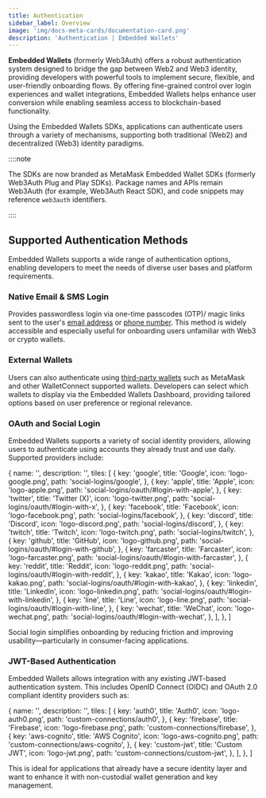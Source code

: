 ```yaml
---
title: Authentication
sidebar_label: Overview
image: 'img/docs-meta-cards/documentation-card.png'
description: 'Authentication | Embedded Wallets'
---
```



**Embedded Wallets** (formerly Web3Auth) offers a robust authentication system designed to bridge the gap between Web2 and Web3 identity, providing developers with powerful tools to implement secure, flexible, and user-friendly onboarding flows. By offering fine-grained control over login experiences and wallet integrations, Embedded Wallets helps enhance user conversion while enabling seamless access to blockchain-based functionality.

Using the Embedded Wallets SDKs, applications can authenticate users through a variety of mechanisms, supporting both traditional (Web2) and decentralized (Web3) identity paradigms.

::::note

The SDKs are now branded as MetaMask Embedded Wallet SDKs (formerly Web3Auth Plug and Play SDKs). Package names and APIs remain Web3Auth (for example, Web3Auth React SDK), and code snippets may reference `web3auth` identifiers.

::::

## Supported Authentication Methods

Embedded Wallets supports a wide range of authentication options, enabling developers to meet the needs of diverse user bases and platform requirements.

### Native Email & SMS Login

Provides passwordless login via one-time passcodes (OTP)/ magic links sent to the user's [email address](/embedded-wallets/authentication/basic-logins/email-passwordless) or [phone number](/embedded-wallets/authentication/basic-logins/sms-otp). This method is widely accessible and especially useful for onboarding users unfamiliar with Web3 or crypto wallets.

### External Wallets

Users can also authenticate using [third-party wallets](/embedded-wallets/authentication/basic-logins/external-wallets) such as MetaMask and other WalletConnect supported wallets. Developers can select which wallets to display via the Embedded Wallets Dashboard, providing tailored options based on user preference or regional relevance.

### OAuth and Social Login

Embedded Wallets supports a variety of social identity providers, allowing users to authenticate using accounts they already trust and use daily. Supported providers include:

  {
    name: '',
    description: '',
    tiles: [
      {
        key: 'google',
        title: 'Google',
        icon: 'logo-google.png',
        path: 'social-logins/google',
      },
      {
        key: 'apple',
        title: 'Apple',
        icon: 'logo-apple.png',
        path: 'social-logins/oauth/#login-with-apple',
      },
      {
        key: 'twitter',
        title: 'Twitter (X)',
        icon: 'logo-twitter.png',
        path: 'social-logins/oauth/#login-with-x',
      },
      {
        key: 'facebook',
        title: 'Facebook',
        icon: 'logo-facebook.png',
        path: 'social-logins/facebook',
      },
      {
        key: 'discord',
        title: 'Discord',
        icon: 'logo-discord.png',
        path: 'social-logins/discord',
      },
      {
        key: 'twitch',
        title: 'Twitch',
        icon: 'logo-twitch.png',
        path: 'social-logins/twitch',
      },
      {
        key: 'github',
        title: 'GitHub',
        icon: 'logo-github.png',
        path: 'social-logins/oauth/#login-with-github',
      },
      {
        key: 'farcaster',
        title: 'Farcaster',
        icon: 'logo-farcaster.png',
        path: 'social-logins/oauth/#login-with-farcaster',
      },
      {
        key: 'reddit',
        title: 'Reddit',
        icon: 'logo-reddit.png',
        path: 'social-logins/oauth/#login-with-reddit',
      },
      {
        key: 'kakao',
        title: 'Kakao',
        icon: 'logo-kakao.png',
        path: 'social-logins/oauth/#login-with-kakao',
      },
      {
        key: 'linkedin',
        title: 'LinkedIn',
        icon: 'logo-linkedin.png',
        path: 'social-logins/oauth/#login-with-linkedin',
      },
      {
        key: 'line',
        title: 'Line',
        icon: 'logo-line.png',
        path: 'social-logins/oauth/#login-with-line',
      },
      {
        key: 'wechat',
        title: 'WeChat',
        icon: 'logo-wechat.png',
        path: 'social-logins/oauth/#login-with-wechat',
      },
    ],
  },
]

<Tiles tileGroups={SocialLoginSetup} />

Social login simplifies onboarding by reducing friction and improving usability—particularly in consumer-facing applications.

### JWT-Based Authentication

Embedded Wallets allows integration with any existing JWT-based authentication system. This includes OpenID Connect (OIDC) and OAuth 2.0 compliant identity providers such as:

  {
    name: '',
    description: '',
    tiles: [
      {
        key: 'auth0',
        title: 'Auth0',
        icon: 'logo-auth0.png',
        path: 'custom-connections/auth0',
      },
      {
        key: 'firebase',
        title: 'Firebase',
        icon: 'logo-firebase.png',
        path: 'custom-connections/firebase',
      },
      {
        key: 'aws-cognito',
        title: 'AWS Cognito',
        icon: 'logo-aws-cognito.png',
        path: 'custom-connections/aws-cognito',
      },
      {
        key: 'custom-jwt',
        title: 'Custom JWT',
        icon: 'logo-jwt.png',
        path: 'custom-connections/custom-jwt',
      },
    ],
  },
]

<Tiles tileGroups={JWTLoginSetup} />

This is ideal for applications that already have a secure identity layer and want to enhance it with non-custodial wallet generation and key management.
